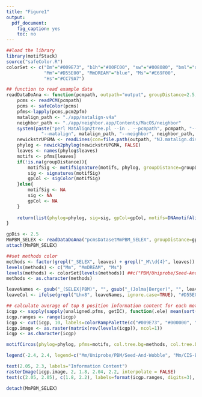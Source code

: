 ```yaml
---
title: "Figure1"
output:
  pdf_document:
    fig_caption: yes
    toc: no
---
```



```r
##load the library
library(motifStack)
source("safeColor.R")
colorSet <- c("Dm"="#009E73", "b1h"="#00FC00", "sw"="#008080", "bml"="darkgreen", 
              "Mm"="#D55E00", "MmDREAM"="blue", "Ms"="#E69F00", 
              "Hs"="#CC79A7")

## function to read example data
readDataDoAna <- function(pcmpath, outpath="output", groupDistance=2.5, trim=0.2){
    pcms <- readPCM(pcmpath)
    pcms <- safeColor(pcms)
    pfms<-lapply(pcms,pcm2pfm)
    matalign_path <- "./app/matalign-v4a"
    neighbor_path <- "./app/neighbor.app/Contents/MacOS/neighbor"
    system(paste("perl MatAlign2tree.pl --in . --pcmpath", pcmpath, "--out", outpath,
             "--matalign", matalign_path, "--neighbor", neighbor_path, "--tree","UPGMA"))
    newickstrUPGMA <- readLines(con=file.path(outpath, "NJ.matalign.distMX.nwk"))
    phylog <- newick2phylog(newickstrUPGMA, FALSE)
    leaves <- names(phylog$leaves)
    motifs <- pfms[leaves]
    if(!is.na(groupDistance)){
        motifSig <- motifSignature(motifs, phylog, groupDistance=groupDistance, min.freq=1, trim=trim)
        sig <- signatures(motifSig)
        gpCol <- sigColor(motifSig)
    }else{
        motifSig <- NA
        sig <- NA
        gpCol <- NA
    }
    
    return(list(phylog=phylog, sig=sig, gpCol=gpCol, motifs=DNAmotifAlignment(motifs), leaves=leaves, unaligned.pfms=motifs))
}

```

```r
gpDis <- 2.5
MmPBM_SELEX <- readDataDoAna("pcmsDatasetMmPBM_SELEX", groupDistance=gpDis)
attach(MmPBM_SELEX)

##set methods color
methods <- factor(grepl("_SELEX", leaves) + grepl("_M\\d{4}", leaves))
levels(methods) <- c("Mm", "MmDREAM", "Ms")
levels(methods) <- colorSet[levels(methods)] ##c("PBM/Uniprobe/Seed-And-Wobble", "PBM/CIS-BP/DREAM5", "SELEX/CIS-BP")
methods <- as.character(methods)

leaveNames <- gsub("_(SELEX|PBM)", "", gsub("_(Jolma|Berger)", "", leaves))
leaveCol <- ifelse(grepl("Lhx8", leaveNames, ignore.case=TRUE), "#D55E00", "#000000")

## calculate average of top 8 position information content for each motif
icgp <- sapply(sapply(unaligned.pfms, getIC), function(.ele) mean(sort(.ele, decreasing=TRUE)[1:min(8, length(.ele))]))
icgp.ranges <- range(icgp)
icgp <- cut(icgp, 10, labels=colorRampPalette(c("#009E73", "#000000", "#D55E00"))(10))
icgp.image <- as.raster(matrix(rev(levels(icgp)), ncol=1))
icgp <- as.character(icgp)

motifCircos(phylog=phylog, pfms=motifs, col.tree.bg=methods, col.tree.bg.alpha=.3, r.rings=c(.1, .1), col.rings=list(icgp, rep("white", length(icgp))), col.inner.label.circle=gpCol, inner.label.circle.width=0.05, labels.leaves=leaveNames, col.leaves=leaveCol, cleaves=.1, r.tree=1, r.leaves=.5, clabel.leaves=.9, motifScale="logarithmic", angle=358, groupDistance=gpDis, plotIndex=TRUE,groupDistanceLineCol='#D55E00')

legend(-2.4, 2.4, legend=c("Mm/Uniprobe/PBM/Seed-And-Wobble", "Mm/CIS-BP/PBM/DREAM5", "Mm/CIS-BP/SELEX"), fill=highlightCol(colorSet[c("Mm", "MmDREAM", "Ms")], .3), border="white", lty=NULL, bty = "n")

text(2.05, 2.3, labels="Information Content")
rasterImage(icgp.image, 2, 1.8, 2.04, 2.2, interpolate = FALSE)
text(c(2.05, 2.05), c(1.8, 2.2), labels=format(icgp.ranges, digits=3), adj=0)

detach(MmPBM_SELEX)
```